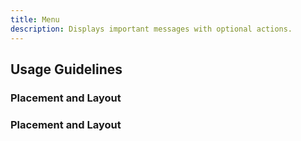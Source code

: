 ```yaml
---
title: Menu
description: Displays important messages with optional actions.
---
```



## Usage Guidelines

### Placement and Layout

<Guideline
  title="Min width of the menu should be that of the dropdown"
  doLabel="Allow the menu to take the width of the dropdown"
  dontLabel="Avoid wrapping menu width to content"
  doImage="/img/guidelines/menu/DO_MIN_WIDTH.png"
  dontImage="/img/guidelines/menu/DONT_MIN_WIDTH.png"
/>
<Guideline
  title="Min width of the menu should be that of the dropdown"
  doLabel="Allow the menu to take the width of the dropdown"
  dontLabel="Avoid wrapping menu width to content"
  doImage="/img/guidelines/menu/DO_MIN_WIDTH.png"
  dontImage="/img/guidelines/menu/DONT_MIN_WIDTH.png"
/>
<Guideline
  title="Min width of the menu should be that of the dropdown"
  doLabel="Allow the menu to take the width of the dropdown"
  dontLabel="Avoid wrapping menu width to content"
  doImage="/img/guidelines/menu/DO_MIN_WIDTH.png"
  dontImage="/img/guidelines/menu/DONT_MIN_WIDTH.png"
/>

### Placement and Layout

<Guideline
  title="Min width of the menu should be that of the dropdown"
  doLabel="Allow the menu to take the width of the dropdown"
  dontLabel="Avoid wrapping menu width to content"
  doImage="/img/guidelines/menu/DO_MIN_WIDTH.png"
  dontImage="/img/guidelines/menu/DONT_MIN_WIDTH.png"
/>
<Guideline
  title="Min width of the menu should be that of the dropdown"
  doLabel="Allow the menu to take the width of the dropdown"
  dontLabel="Avoid wrapping menu width to content"
  doImage="/img/guidelines/menu/DO_MIN_WIDTH.png"
  dontImage="/img/guidelines/menu/DONT_MIN_WIDTH.png"
/>
<Guideline
  title="Min width of the menu should be that of the dropdown"
  doLabel="Allow the menu to take the width of the dropdown"
  dontLabel="Avoid wrapping menu width to content"
  doImage="/img/guidelines/menu/DO_MIN_WIDTH.png"
  dontImage="/img/guidelines/menu/DONT_MIN_WIDTH.png"
/>

